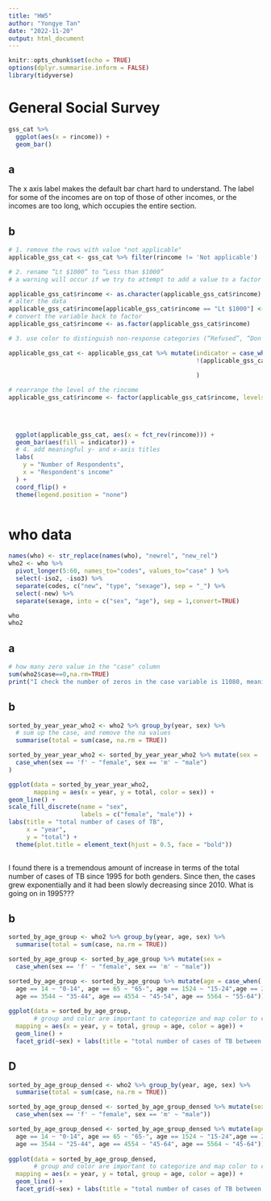 ```yaml
---
title: "HW5"
author: "Yongye Tan"
date: "2022-11-20"
output: html_document
---
```


```r
knitr::opts_chunk$set(echo = TRUE)
options(dplyr.summarise.inform = FALSE)
library(tidyverse)
```

# General Social Survey
```r
gss_cat %>%
  ggplot(aes(x = rincome)) +
  geom_bar()
```


## a 
  The x axis label makes the default bar chart hard to understand. The label for some of the incomes are on top of those of other incomes, or the incomes are too long, which occupies the entire section.
  
## b
``` r
# 1. remove the rows with value "not applicable"
applicable_gss_cat <- gss_cat %>% filter(rincome != 'Not applicable')

# 2. rename “Lt $1000” to “Less than $1000”
# a warning will occur if we try to attempt to add a value to a factor variable in R that does not already exist, so we have to convert the factor variable to a character variable

applicable_gss_cat$rincome <- as.character(applicable_gss_cat$rincome)
# alter the data
applicable_gss_cat$rincome[applicable_gss_cat$rincome == "Lt $1000"] <- "Less than $1000"
# convert the variable back to factor
applicable_gss_cat$rincome <- as.factor(applicable_gss_cat$rincome)

# 3. use color to distinguish non-response categories (“Refused”, “Don’t know”, and “No answer”) from income levels (“Lt $1000”, …)

applicable_gss_cat <- applicable_gss_cat %>% mutate(indicator = case_when(applicable_gss_cat$rincome %in% c("Refused", "Don't know", "No answer") ~ 0,
                                                    !(applicable_gss_cat$rincome %in% c("Refused", "Don't know", "No answer")) ~1
                                                                          )
                                                    )

# rearrange the level of the rincome 
applicable_gss_cat$rincome <- factor(applicable_gss_cat$rincome, levels=c( "Less than $1000", "$1000 to 2999", "$3000 to 3999",
                                                                           "$4000 to 4999",  "$5000 to 5999", "$6000 to 6999",
                                                                           "$7000 to 7999",  "$8000 to 9999", "$10000 - 14999", "$15000 - 19999", 
                                                                           "$20000 - 24999", "$25000 or more", "Refused", "Don't know", "No answer"))

  ggplot(applicable_gss_cat, aes(x = fct_rev(rincome))) +
  geom_bar(aes(fill = indicator)) + 
  # 4. add meaningful y- and x-axis titles
  labs(
    y = "Number of Respondents",
    x = "Respondent's income"
  ) +  
  coord_flip() + 
  theme(legend.position = "none")
  

```



# who data 
```r
names(who) <- str_replace(names(who), "newrel", "new_rel")
who2 <- who %>%
  pivot_longer(5:60, names_to="codes", values_to="case" ) %>%
  select(-iso2, -iso3) %>%
  separate(codes, c("new", "type", "sexage"), sep = "_") %>%
  select(-new) %>%
  separate(sexage, into = c("sex", "age"), sep = 1,convert=TRUE)

who
who2
```

## a
```r
# how many zero value in the "case" column
sum(who2$case==0,na.rm=TRUE)
print("I check the number of zeros in the case variable is 11080, meaning there are 11080 missing values that WHO does not have data")
```


## b
```r
sorted_by_year_year_who2 <- who2 %>% group_by(year, sex) %>% 
  # sum up the case, and remove the na values
  summarise(total = sum(case, na.rm = TRUE))

sorted_by_year_year_who2 <- sorted_by_year_year_who2 %>% mutate(sex = 
  case_when(sex == 'f' ~ "female", sex == 'm' ~ "male")
)

ggplot(data = sorted_by_year_year_who2,
       mapping = aes(x = year, y = total, color = sex)) +
geom_line() + 
scale_fill_discrete(name = "sex",
                    labels = c("female", "male")) + 
labs(title = "total number of cases of TB",
     x = "year", 
     y = "total") + 
  theme(plot.title = element_text(hjust = 0.5, face = "bold")) 
  
```

I found there is a tremendous amount of increase in terms of the total number of cases of TB since 1995 for both genders. Since then, the cases grew exponentially and it had been slowly decreasing since 2010. What is going on in 1995???

## b
```r
sorted_by_age_group <- who2 %>% group_by(year, age, sex) %>% 
  summarise(total = sum(case, na.rm = TRUE))

sorted_by_age_group <- sorted_by_age_group %>% mutate(sex = 
  case_when(sex == 'f' ~ "female", sex == 'm' ~ "male"))

sorted_by_age_group <- sorted_by_age_group %>% mutate(age = case_when(
  age == 14 ~ "0-14", age == 65 ~ "65-", age == 1524 ~ "15-24",age == 2534 ~ "25-34",
  age == 3544 ~ "35-44", age == 4554 ~ "45-54", age == 5564 ~ "55-64"))
                                 
ggplot(data = sorted_by_age_group,
       # group and color are important to categorize and map color to each age group
  mapping = aes(x = year, y = total, group = age, color = age)) +
  geom_line() +
  facet_grid(~sex) + labs(title = "total number of cases of TB between female and male") 
```

## D
```r
sorted_by_age_group_densed <- who2 %>% group_by(year, age, sex) %>% 
  summarise(total = sum(case, na.rm = TRUE))

sorted_by_age_group_densed <- sorted_by_age_group_densed %>% mutate(sex = 
  case_when(sex == 'f' ~ "female", sex == 'm' ~ "male"))

sorted_by_age_group_densed <- sorted_by_age_group_densed %>% mutate(age = case_when(
  age == 14 ~ "0-14", age == 65 ~ "65-", age == 1524 ~ "15-24",age == 2534 ~ "25-44",
  age == 3544 ~ "25-44", age == 4554 ~ "45-64", age == 5564 ~ "45-64"))
                                 
ggplot(data = sorted_by_age_group_densed,
       # group and color are important to categorize and map color to each age group
  mapping = aes(x = year, y = total, group = age, color = age)) +
  geom_line() +
  facet_grid(~sex) + labs(title = "total number of cases of TB between female and male")
```

